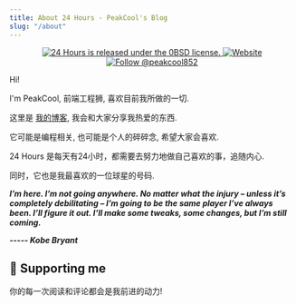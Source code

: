 ```yaml
---
title: About 24 Hours - PeakCool's Blog
slug: "/about"
---
```


<p align="center">
  <a href="https://github.com/peakcool/blog/blob/master/LICENSE">
    <img src="https://img.shields.io/badge/license-0BSD-blue.svg" alt="24 Hours is released under the 0BSD license." />
  </a>
  <a href="https://blog.peakcool.cn">
    <img alt="Website" src="https://img.shields.io/badge/-website-blue">
  </a>
  <a href="https://twitter.com/intent/follow?screen_name=Peakcool852">
    <img src="https://img.shields.io/twitter/follow/PeakCool852.svg?label=Follow%20@peakcool" alt="Follow @peakcool852" />
  </a>
</p>

Hi!

I'm PeakCool, 前端工程狮, 喜欢目前我所做的一切.

这里是 [我的博客](https://blog.peakcool.cn), 我会和大家分享我热爱的东西.

它可能是编程相关, 也可能是个人的碎碎念, 希望大家会喜欢.

24 Hours 是每天有24小时，都需要去努力地做自己喜欢的事，追随内心.

同时，它也是我最喜欢的一位球星的号码.

***I’m here. I’m not going anywhere. No matter what the injury – unless it’s completely debilitating – I’m going to be the same player I’ve always been. I’ll figure it out. I’ll make some tweaks, some changes, but I’m still coming.***

***----- Kobe Bryant***

## 🌟 Supporting me

你的每一次阅读和评论都会是我前进的动力!
